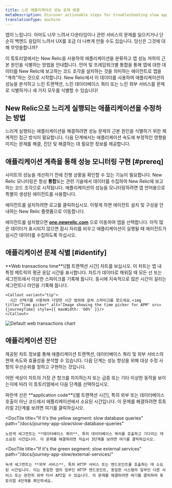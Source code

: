 ```yaml
---
title: 느린 애플리케이션 성능 문제 해결
metaDescription: Discover actionable steps for troubleshooting slow application performance to identify and resolve issues for a smoother user experience.
translationType: machine
---
```




앱이 느립니다. 아마도 너무 느려서 다운타임이나 관련 서비스의 문제를 일으키거나 단순히 백엔드 응답이 느려서 UX를 조금 더 나쁘게 만들 수도 있습니다. 당신은 그것에 대해 무엇을합니까?

이 튜토리얼에서는 New Relic을 사용하여 애플리케이션을 분류하고 앱 성능 저하의 근본 원인을 식별하는 방법을 안내합니다. 언어 및 프레임워크별 통합을 통해 앱에 대한 데이터를 New Relic에 보고하는 코드 조각을 설치하는 것을 의미하는 에이전트로 앱을 "계측"하는 것으로 시작합니다. New Relic에서 이 데이터를 사용하여 애플리케이션의 성능을 분석하고 느린 트랜잭션, 느린 데이터베이스 쿼리 또는 느린 외부 서비스를 문제로 식별하거나 세 가지 모두를 식별할 수 있습니다!

## New Relic으로 느리게 실행되는 애플리케이션을 수정하는 방법

느리게 실행되는 애플리케이션을 해결하려면 성능 문제의 근본 원인을 식별하기 위한 체계적인 접근 방식이 필요합니다. 다음 단계에서는 애플리케이션 속도에 부정적인 영향을 미치는 문제를 해결, 진단 및 해결하는 데 필요한 정보를 제공합니다.

## 애플리케이션 계측을 통해 성능 모니터링 구현 [#prereq]

사이트의 성능을 개선하기 전에 진행 상황을 확인할 수 있는 기능이 필요합니다. New Relic 모니터링은 항상 **통합**또는 관련 기술에서 데이터를 수집하여 New Relic에 보고하는 코드 조각으로 시작됩니다. 애플리케이션의 성능을 모니터링하려면 앱 언어용으로 특별히 생성된 에이전트를 사용합니다.

에이전트를 설치하려면 로고를 클릭하십시오. 이렇게 하면 에이전트 설치 및 구성을 안내하는 New Relic 플랫폼으로 이동합니다.

<TechTileGrid>
  <TechTile
    name="Go agent"
    icon="logo-go"
    to="https://one.newrelic.com/nr1-core?state=985d4005-ba90-a8c7-1da1-2af34539b03b"
  />

  <TechTile
    name="Java agent"
    icon="logo-java"
    to="https://one.newrelic.com/nr1-core?state=80d18bcb-4919-1fcb-2b77-9406838eb916"
  />

  <TechTile
    name=".NET agent"
    icon="logo-dotnet"
    to="https://one.newrelic.com/nr1-core?state=30e93090-6dfa-6b70-8e75-472f54414355"
  />

  <TechTile
    name="Node.js agent"
    icon="logo-nodejs"
    to="https://one.newrelic.com/marketplace/install-data-source?state=be2e62fa-cc3b-c428-27c4-8d662c9e80a1"
  />

  <TechTile
    name="PHP agent"
    icon="logo-php"
    to="https://one.newrelic.com/nr1-core?state=aa633b41-72d4-009c-3abf-55dcf64894fe"
  />

  <TechTile
    name="Python agent"
    icon="logo-python"
    to="https://one.newrelic.com/nr1-core?state=20fda75b-58fb-a92a-f9e1-7b052035c6e8"
  />

  <TechTile
    name="Ruby agent"
    icon="logo-ruby"
    to="https://one.newrelic.com/nr1-core?state=d69143ab-605c-579b-25bf-cc6e5fee5b80"
  />
</TechTileGrid>

에이전트를 설치했으면 **[one.newrelic.com](https://one.newrelic.com/nr1-core?filters=(domain%3D'APM'ANDtype%3D'APPLICATION'))** 으로 이동하여 앱을 선택합니다. 아직 많은 데이터가 표시되지 않으면 잠시 자리를 비우고 애플리케이션이 실행될 때 에이전트가 실시간 데이터를 수집하도록 하십시오.

## 애플리케이션 문제 식별 [#identify]

<SideBySide>
  <Side>
    **Web transactions time**\[웹 트랜잭션 시간] 차트를 보십시오. 이 차트는 앱 내 특정 메트릭의 평균 응답 시간을 표시합니다. 차트가 데이터로 채워질 때 모든 선 또는 세그먼트에서 이상한 스파이크를 기록해 둡니다. 동시에 지속적으로 많은 시간이 걸리는 세그먼트나 라인을 기록해 둡니다.

    <Callout variant="tip">
      시간 선택기를 사용하여 다양한 시간 범위에 걸쳐 스파이크를 찾으세요.<img title="Time picker" alt="Image showing the time picker for APM" src={journeyTime} style={{ maxWidth: '60%' }}/>
    </Callout>
  </Side>

  <Side>
    <img
      title="Default web transactions chart"
      alt="Default web transactions chart"
      src={journeyWebTrans}
    />
  </Side>
</SideBySide>

## 애플리케이션 진단

제공된 차트 정보를 통해 애플리케이션 트랜잭션, 데이터베이스 쿼리 및 외부 서비스의 현재 속도와 효율성을 분석할 수 있습니다. 다음 단계는 성능 향상을 위해 대상 수정 사항의 우선순위를 정하고 구현하는 것입니다.

어떤 색상이 차트의 가장 큰 청크를 차지하는지 또는 급증 또는 기타 이상한 동작을 보이는지에 따라 이 튜토리얼에서 다음 단계를 선택하십시오.

<DocTiles>
  <DocTile
    title="If it's the blue line: slow application traces"
    path="/docs/journey-app-slow/problematic-transactions"
  >
    파란색 선은 **application code**\[웹 트랜잭션 시간], 특히 외부 또는 데이터베이스 호출이 아닌 코드에서 애플리케이션에서 소요된 시간입니다. 이 문제를 해결하려면 튜토리얼 2단계를 보려면 여기를 클릭하십시오.
  </DocTile>

  <DocTile
    title="If it's the yellow segment: slow database queries"
    path="/docs/journey-app-slow/slow-database-queries"
  >
    노란색 세그먼트는 **데이터베이스 쿼리**, 특히 데이터베이스 쿼리를 호출하고 기다리는 데 소요된 시간입니다. 이 문제를 해결하려면 자습서 3단계를 보려면 여기를 클릭하십시오.
  </DocTile>

  <DocTile
    title="If it's the green segment: slow external services"
    path="/docs/journey-app-slow/external-services/"
  >
    녹색 세그먼트는 **외부 서비스**, 특히 HTTP 서비스 또는 엔드포인트를 호출하는 데 소요된 시간입니다. 이는 동일한 앱의 일부인 HTTP 엔드포인트, 동일한 시스템의 일부인 다른 서비스 또는 완전히 외부 타사 API일 수 있습니다. 이 문제를 해결하려면 여기를 클릭하여 튜토리얼 4단계를 확인하세요.
  </DocTile>
</DocTiles>